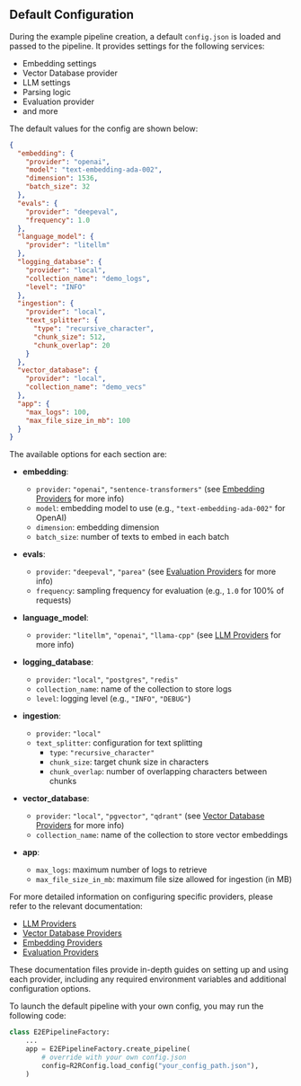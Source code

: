 ## Default Configuration

During the example pipeline creation, a default `config.json` is loaded and passed to the pipeline. It provides settings for the following services:

- Embedding settings
- Vector Database provider
- LLM settings
- Parsing logic
- Evaluation provider
- and more

The default values for the config are shown below:

```json
{
  "embedding": {
    "provider": "openai",
    "model": "text-embedding-ada-002",
    "dimension": 1536,
    "batch_size": 32
  },
  "evals": {
    "provider": "deepeval",
    "frequency": 1.0
  },
  "language_model": {
    "provider": "litellm"
  },
  "logging_database": {
    "provider": "local",
    "collection_name": "demo_logs",
    "level": "INFO"
  },
  "ingestion": {
    "provider": "local",
    "text_splitter": {
      "type": "recursive_character",
      "chunk_size": 512,
      "chunk_overlap": 20
    }
  },
  "vector_database": {
    "provider": "local",
    "collection_name": "demo_vecs" 
  },
  "app": {
    "max_logs": 100,
    "max_file_size_in_mb": 100
  }
}
```

The available options for each section are:

- **embedding**:
  - `provider`: `"openai"`, `"sentence-transformers"` (see [Embedding Providers](/providers/embeddings.md) for more info)
  - `model`: embedding model to use (e.g., `"text-embedding-ada-002"` for OpenAI)
  - `dimension`: embedding dimension
  - `batch_size`: number of texts to embed in each batch

- **evals**:
  - `provider`: `"deepeval"`, `"parea"` (see [Evaluation Providers](/providers/evals.md) for more info)
  - `frequency`: sampling frequency for evaluation (e.g., `1.0` for 100% of requests)

- **language_model**:
  - `provider`: `"litellm"`, `"openai"`, `"llama-cpp"` (see [LLM Providers](/providers/llms.md) for more info)

- **logging_database**:
  - `provider`: `"local"`, `"postgres"`, `"redis"`
  - `collection_name`: name of the collection to store logs
  - `level`: logging level (e.g., `"INFO"`, `"DEBUG"`)

- **ingestion**:
  - `provider`: `"local"`
  - `text_splitter`: configuration for text splitting
    - `type`: `"recursive_character"`
    - `chunk_size`: target chunk size in characters
    - `chunk_overlap`: number of overlapping characters between chunks

- **vector_database**:
  - `provider`: `"local"`, `"pgvector"`, `"qdrant"` (see [Vector Database Providers](/providers/vector-databases.md) for more info)
  - `collection_name`: name of the collection to store vector embeddings

- **app**:
  - `max_logs`: maximum number of logs to retrieve
  - `max_file_size_in_mb`: maximum file size allowed for ingestion (in MB)

For more detailed information on configuring specific providers, please refer to the relevant documentation:

- [LLM Providers](/providers/llms.md)
- [Vector Database Providers](/providers/vector-databases.md)
- [Embedding Providers](/providers/embeddings.md)
- [Evaluation Providers](/providers/evals.md)

These documentation files provide in-depth guides on setting up and using each provider, including any required environment variables and additional configuration options.

To launch the default pipeline with your own config, you may run the following code:

```python
class E2EPipelineFactory:
    ...
    app = E2EPipelineFactory.create_pipeline(
        # override with your own config.json
        config=R2RConfig.load_config("your_config_path.json"),
    )
```
